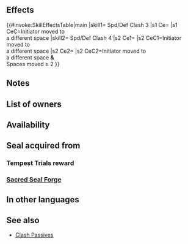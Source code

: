 {{Passive
|name=Spd/Def Clash
|type=A
|exclusive=0
|canUseWeapon={{WeaponList|Close}}
|canUseMove={{MoveList|Infantry,Cavalry,Flying}}
|properties=random_owner
|1name=Spd/Def Clash 1
|alt1name=Spd Def Clash 1
|1tagid=SID_速さ守備の激突1
|1effect=If unit or foe initiates combat after moving to a different space, grants bonus to unit's Spd/Def during combat = X + 1. (X = number of spaces from start position to end position of whoever initiated combat; max 1.)
|1cost=60
|1required=-
|1promotionTier=1
|1promotionRarity=4
|2name=Spd/Def Clash 2
|alt2name=Spd Def Clash 2
|2tagid=SID_速さ守備の激突2
|2effect=If unit or foe initiates combat after moving to a different space, grants bonus to unit's Spd/Def during combat = X + 3. (X = number of spaces from start position to end position of whoever initiated combat; max 2.)
|2cost=120
|2promotionTier=1
|2promotionRarity=5
|3name=Spd/Def Clash 3
|alt3name=Spd Def Clash 3
|3tagid=SID_速さ守備の激突3
|3effect=If unit or foe initiates combat after moving to a different space, grants bonus to unit's Spd/Def during combat = X + 5. (X = number of spaces from start position to end position of whoever initiated combat; max 3.)
|3cost=240
|3next=-
|4name=Spd/Def Clash 4
|alt4name=Spd Def Clash 4
|4tagid=SID_速さ守備の激突4
|4effect=If unit or foe initiates combat after moving to a different space, grants bonus to unit's Spd/Def during combat = X + 6. (X = number of spaces from start position to end position of whoever initiated combat; max 4.) If X ≥ 2, neutralizes unit's penalties to Spd/Def during combat.
|4cost=300
}}
==Effects==
{{#invoke:SkillEffectsTable|main
|skill1={{Si|Spd/Def Clash 3}} Spd/Def Clash 3
|s1 Ce={{Eft|Temporary buffs|Spd/Def|5 + Spaces initiator moved|max=8}}
|s1 CeC=Initiator moved to<br>a different space
|skill2={{Si|Spd/Def Clash 4}} Spd/Def Clash 4
|s2 Ce1={{Eft|Temporary buffs|Spd/Def|6 + Spaces initiator moved|max=10}}
|s2 CeC1=Initiator moved to<br>a different space
|s2 Ce2={{Eft|Neutralize Penalties|Spd/Def}}
|s2 CeC2=Initiator moved to<br>a different space '''&'''<br>Spaces moved ≥ 2
}}

==Notes==
{{IfUnitInitiates}}
{{IfFoeInitiates}}
{{SpacesFromStarttoEnd}}
{{Temporary buffs}}
{{Penalty neutralization|name=Spd/Def Clash 4}}
==List of owners==
{{Skill Hero List}}
==Availability==
{{PassiveFocusList}}
{{PassiveDistributionList}}
{{PassiveCombatManualList}}
==Seal acquired from==
===Tempest Trials reward===
{{Tempest Trials seal reward}}
===[[Sacred Seal Forge]]===
{{SealCosts
|seals=Spd/Def Clash 1;Spd/Def Clash 2;Spd/Def Clash 3
|badgeColor=Verdant
|costs1=20;100;20
|costs2=60;200;50
|costs3=400;1000;100
}}
==In other languages==
{{OtherLanguages
|english=Spd/Def Clash
|japanese=速さ守備の激突
|german=G/V-Impuls
|spanishEU=Choque Vel/Def
|spanishLA=Duelo Vel./Def.
|french=Conflit Vit/Déf
|italian=Scontro Vel/Dif
|chineseTW=速度防守的激戰
|portuguese=Coça Vel./Def.
}}

==See also==
{{See also skills|cond=(Description LIKE '%if unit or foe initiates combat after moving to a different space%' OR Description LIKE '%=%number of spaces from start position to end position%' OR Description LIKE '%=%number of spaces moved%') AND Exclusive='1' AND Description NOT LIKE '%transforms%if _ ≥ 5%'}}
* [[Skill families/A Passives#Clash|Clash Passives]] 
{{Passives Navbox|A}}
{{Seals Navbox}}